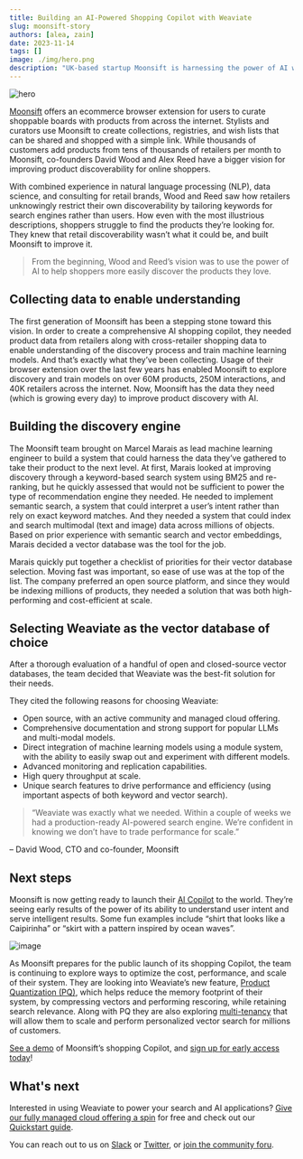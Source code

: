 ```yaml
---
title: Building an AI-Powered Shopping Copilot with Weaviate
slug: moonsift-story
authors: [alea, zain]
date: 2023-11-14
tags: []
image: ./img/hero.png
description: "UK-based startup Moonsift is harnessing the power of AI with Weaviate."
---
```

![hero](img/hero.png)

<!-- truncate -->

[Moonsift](https://www.moonsift.com/) offers an ecommerce browser extension for users to curate shoppable boards with products from across the internet. Stylists and curators use Moonsift to create collections, registries, and wish lists that can be shared and shopped with a simple link. While thousands of customers add products from tens of thousands of retailers per month to Moonsift, co-founders David Wood and Alex Reed have a bigger vision for improving product discoverability for online shoppers. 

With combined experience in natural language processing (NLP), data science, and consulting for retail brands, Wood and Reed saw how retailers unknowingly restrict their own discoverability by tailoring keywords for search engines rather than users. How even with the most illustrious descriptions, shoppers struggle to find the products they’re looking for. They knew that retail discoverability wasn’t what it could be, and built Moonsift to improve it. 

> From the beginning, Wood and Reed’s vision was to use the power of AI to help shoppers more easily discover the products they love.

## Collecting data to enable understanding 
The first generation of Moonsift has been a stepping stone toward this vision. In order to create a comprehensive AI shopping copilot, they needed product data from retailers along with cross-retailer shopping data to enable understanding of the discovery process and train machine learning models. And that’s exactly what they’ve been collecting. Usage of their browser extension over the last few years has enabled Moonsift to explore discovery and train models on over 60M products, 250M interactions, and 40K retailers across the internet. Now, Moonsift has the data they need (which is growing every day) to improve product discovery with AI. 

## Building the discovery engine 
The Moonsift team brought on Marcel Marais as lead machine learning engineer to build a system that could harness the data they’ve gathered to take their product to the next level. At first, Marais looked at improving discovery through a keyword-based search system using BM25 and re-ranking, but he quickly assessed that would not be sufficient to power the type of recommendation engine they needed. He needed to implement semantic search, a system that could interpret a user’s intent rather than rely on exact keyword matches. And they needed a system that could index and search multimodal (text and image) data across millions of objects. Based on prior experience with semantic search and vector embeddings, Marais decided a vector database was the tool for the job. 

Marais quickly put together a checklist of priorities for their vector database selection. Moving fast was important, so ease of use was at the top of the list. The company preferred an open source platform, and since they would be indexing millions of products, they needed a solution that was both high-performing and cost-efficient at scale. 

## Selecting Weaviate as the vector database of choice 
After a thorough evaluation of a handful of open and closed-source vector databases, the team decided that Weaviate was the best-fit solution for their needs.

They cited the following reasons for choosing Weaviate:  

* Open source, with an active community and managed cloud offering.
* Comprehensive documentation and strong support for popular LLMs and multi-modal models.
* Direct integration of machine learning models using a module system, with the ability to easily swap out and experiment with different models.
* Advanced monitoring and replication capabilities.
* High query throughput at scale.
* Unique search features to drive performance and efficiency (using important aspects of both keyword and vector search).

> “Weaviate was exactly what we needed. Within a couple of weeks we had a production-ready AI-powered search engine. We’re confident in knowing we don’t have to trade performance for scale.”

– David Wood, CTO and co-founder, Moonsift

## Next steps 
Moonsift is now getting ready to launch their [AI Copilot](https://www.moonsift.com/copilot) to the world. They’re seeing early results of the power of its ability to understand user intent and serve intelligent results. Some fun examples include “shirt that looks like a Caipirinha” or “skirt with a pattern inspired by ocean waves”.

![image](img/image1.png)

As Moonsift prepares for the public launch of its shopping Copilot, the team is continuing to explore ways to optimize the cost, performance, and scale of their system. They are looking into Weaviate’s new feature, [Product Quantization (PQ)](/blog/pq-rescoring), which helps reduce the memory footprint of their system, by compressing vectors and performing rescoring, while retaining search relevance. Along with PQ they are also exploring [multi-tenancy](/blog/multi-tenancy-vector-search) that will allow them to scale and perform personalized vector search for millions of customers. 


[See a demo](https://www.youtube.com/watch?v=hOsBxvV9rvI) of Moonsift’s shopping Copilot, and [sign up for early access today](https://www.moonsift.com/copilot)!


## What's next
Interested in using Weaviate to power your search and AI applications? [Give our fully managed cloud offering a spin](https://console.weaviate.cloud/) for free and check out our [Quickstart guide](/developers/weaviate/quickstart). 

You can reach out to us on [Slack](https://weaviate.io/slack) or [Twitter](https://twitter.com/weaviate_io), or [join the community foru](https://forum.weaviate.io/).

